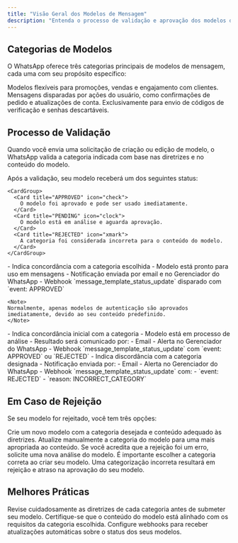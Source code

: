 ```yaml
---
title: "Visão Geral dos Modelos de Mensagem"
description: "Entenda o processo de validação e aprovação dos modelos de mensagem do WhatsApp"
---
```


## Categorias de Modelos

O WhatsApp oferece três categorias principais de modelos de mensagem, cada uma com seu propósito específico:

<CardGroup>
  <Card title="Marketing" icon="bullhorn">
    Modelos flexíveis para promoções, vendas e engajamento com clientes.
  </Card>
  <Card title="Utilidade" icon="wrench">
    Mensagens disparadas por ações do usuário, como confirmações de pedido e atualizações de conta.
  </Card>
  <Card title="Autenticação" icon="shield-check">
    Exclusivamente para envio de códigos de verificação e senhas descartáveis.
  </Card>
</CardGroup>

## Processo de Validação

Quando você envia uma solicitação de criação ou edição de modelo, o WhatsApp valida a categoria indicada com base nas diretrizes e no conteúdo do modelo.

<AccordionGroup>
  <Accordion title="Status Possíveis" icon="circle-check">
    Após a validação, seu modelo receberá um dos seguintes status:

    <CardGroup>
      <Card title="APPROVED" icon="check">
        O modelo foi aprovado e pode ser usado imediatamente.
      </Card>
      <Card title="PENDING" icon="clock">
        O modelo está em análise e aguarda aprovação.
      </Card>
      <Card title="REJECTED" icon="xmark">
        A categoria foi considerada incorreta para o conteúdo do modelo.
      </Card>
    </CardGroup>
  </Accordion>

  <Accordion title="Aprovação (APPROVED)" icon="check-double">
    - Indica concordância com a categoria escolhida
    - Modelo está pronto para uso em mensagens
    - Notificação enviada por email e no Gerenciador do WhatsApp
    - Webhook `message_template_status_update` disparado com `event: APPROVED`
    
    <Note>
    Normalmente, apenas modelos de autenticação são aprovados imediatamente, devido ao seu conteúdo predefinido.
    </Note>
  </Accordion>

  <Accordion title="Pendente (PENDING)" icon="hourglass">
    - Indica concordância inicial com a categoria
    - Modelo está em processo de análise
    - Resultado será comunicado por:
      - Email
      - Alerta no Gerenciador do WhatsApp
      - Webhook `message_template_status_update` com `event: APPROVED` ou `REJECTED`
  </Accordion>

  <Accordion title="Rejeitado (REJECTED)" icon="triangle-exclamation">
    - Indica discordância com a categoria designada
    - Notificação enviada por:
      - Email
      - Alerta no Gerenciador do WhatsApp
      - Webhook `message_template_status_update` com:
        - `event: REJECTED`
        - `reason: INCORRECT_CATEGORY`
  </Accordion>
</AccordionGroup>

## Em Caso de Rejeição

Se seu modelo for rejeitado, você tem três opções:

<Steps>
  <Step title="Criar Novo Modelo">
    Crie um novo modelo com a categoria desejada e conteúdo adequado às diretrizes.
  </Step>
  <Step title="Atualizar Categoria">
    Atualize manualmente a categoria do modelo para uma mais apropriada ao conteúdo.
  </Step>
  <Step title="Solicitar Análise">
    Se você acredita que a rejeição foi um erro, solicite uma nova análise do modelo.
  </Step>
</Steps>


<Warning>
É importante escolher a categoria correta ao criar seu modelo. Uma categorização incorreta resultará em rejeição e atraso na aprovação do seu modelo.
</Warning>

## Melhores Práticas

<CardGroup>
  <Card title="Análise Prévia" icon="magnifying-glass">
    Revise cuidadosamente as diretrizes de cada categoria antes de submeter seu modelo.
  </Card>
  <Card title="Conteúdo Adequado" icon="file-lines">
    Certifique-se que o conteúdo do modelo está alinhado com os requisitos da categoria escolhida.
  </Card>
  <Card title="Monitoramento" icon="bell">
    Configure webhooks para receber atualizações automáticas sobre o status dos seus modelos.
  </Card>
</CardGroup>
